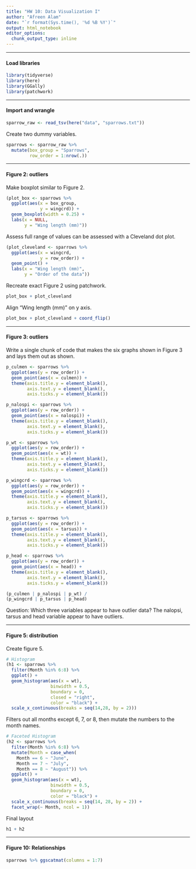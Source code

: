 ```yaml
---
title: "HW 10: Data Visualization I"
author: "Afreen Alam"
date: "`r format(Sys.time(), '%d %B %Y')`"
output: html_notebook
editor_options: 
  chunk_output_type: inline
---
```


***
#### Load libraries

```r
library(tidyverse)
library(here)
library(GGally)
library(patchwork)
```


***
#### Import and wrangle

```r
sparrow_raw <- read_tsv(here("data", "sparrows.txt"))
```

Create two dummy variables.

```r
sparrows <- sparrow_raw %>%
  mutate(box_group = "Sparrows",
         row_order = 1:nrow(.))
```


***
#### Figure 2: outliers

Make boxplot similar to Figure 2.

```r
(plot_box <- sparrows %>%
  ggplot(aes(x = box_group,
             y = wingcrd)) +
  geom_boxplot(width = 0.25) +
  labs(x = NULL,
       y = "Wing length (mm)"))
```

Assess full range of values can be assessed with a Cleveland dot plot.

```r
(plot_cleveland <- sparrows %>%
  ggplot(aes(x = wingcrd,
             y = row_order)) +
  geom_point() +
  labs(x = "Wing length (mm)",
       y = "Order of the data"))
```

Recreate exact Figure 2 using patchwork.

```r
plot_box + plot_cleveland
```

Align "Wing length (mm)" on y axis.

```r
plot_box + plot_cleveland + coord_flip()
```


***
#### Figure 3: outliers

Write a single chunk of code that makes the six graphs shown in Figure 3 and lays them out as shown.

```r
p_culmen <- sparrows %>%
  ggplot(aes(y = row_order)) +
  geom_point(aes(x = culmen)) +
  theme(axis.title.y = element_blank(),
        axis.text.y = element_blank(),
        axis.ticks.y = element_blank())

p_nalospi <- sparrows %>%
  ggplot(aes(y = row_order)) +
  geom_point(aes(x = nalospi)) +
  theme(axis.title.y = element_blank(),
        axis.text.y = element_blank(),
        axis.ticks.y = element_blank())

p_wt <- sparrows %>%
  ggplot(aes(y = row_order)) +
  geom_point(aes(x = wt)) +
  theme(axis.title.y = element_blank(),
        axis.text.y = element_blank(),
        axis.ticks.y = element_blank())

p_wingcrd <- sparrows %>%
  ggplot(aes(y = row_order)) +
  geom_point(aes(x = wingcrd)) +
  theme(axis.title.y = element_blank(),
        axis.text.y = element_blank(),
        axis.ticks.y = element_blank())

p_tarsus <- sparrows %>%
  ggplot(aes(y = row_order)) +
  geom_point(aes(x = tarsus)) +
  theme(axis.title.y = element_blank(),
        axis.text.y = element_blank(),
        axis.ticks.y = element_blank())

p_head <- sparrows %>%
  ggplot(aes(y = row_order)) +
  geom_point(aes(x = head)) +
  theme(axis.title.y = element_blank(),
        axis.text.y = element_blank(),
        axis.ticks.y = element_blank())

(p_culmen | p_nalospi | p_wt) /
(p_wingcrd | p_tarsus | p_head)

```

Question: Which three variables appear to have outlier data?
The nalopsi, tarsus and head variable appear to have outliers.


***
#### Figure 5: distribution

Create figure 5.

```r
# Histogram
(h1 <- sparrows %>%
  filter(Month %in% 6:8) %>%
  ggplot() +
  geom_histogram(aes(x = wt),
                 binwidth = 0.5,
                 boundary = 0,
                 closed = "right",
                 color = "black") +
  scale_x_continuous(breaks = seq(14,28, by = 2)))
```

Filters out all months except 6, 7, or 8, then mutate the numbers to the month names.

```r
# Faceted Histogram
(h2 <- sparrows %>%
  filter(Month %in% 6:8) %>%
  mutate(Month = case_when(
    Month == 6 ~ "June",
    Month == 7 ~ "July",
    Month == 8 ~ "August")) %>%
  ggplot() +
  geom_histogram(aes(x = wt),
                 binwidth = 0.5,
                 boundary = 0,
                 color = "black") +
  scale_x_continuous(breaks = seq(14, 28, by = 2)) +
  facet_wrap(~ Month, ncol = 1))
```

Final layout
```r
h1 + h2
```


##################


###################


***
#### Figure 10: Relationships

```r
sparrows %>% ggscatmat(columns = 1:7)
```











